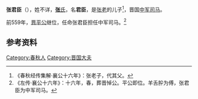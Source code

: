 {{Infobox 先秦人物
|名称= 张君臣
|图像=
|图说=
|姓=
|氏=[[张氏|张]]
|名=君臣
|字=
|别名=
|别字=
|谥号=
|时代=春秋时期
|国家=
|身份=晋国[[中军司马|中军司马]]
|出生=
|逝世=
|在位=
|父=[[张老|张老]]
|母=
|正妻=
|妾=
|子女=
|太子=
}}
'''张君臣'''（{{bd|？||？||}}），姓不详，[[张氏|'''张'''氏]]，名'''君臣'''，是[[张老|张老]]的儿子<ref>《春秋经传集解·襄公十六年》：张老子，代其父。</ref>，晋国[[中军司马|中军司马]]。

前559年，[[晋平公|晋平公]]继位，任命张君臣担任中军司马。<ref>《左传·襄公十六年》：十六年，春，葬晋悼公。平公即位。羊舌肸为傅，张君臣为中军司马。</ref>

== 参考资料 ==
{{reflist}}

[[Category:春秋人|Category:春秋人]]
[[Category:晋国大夫|Category:晋国大夫]]
